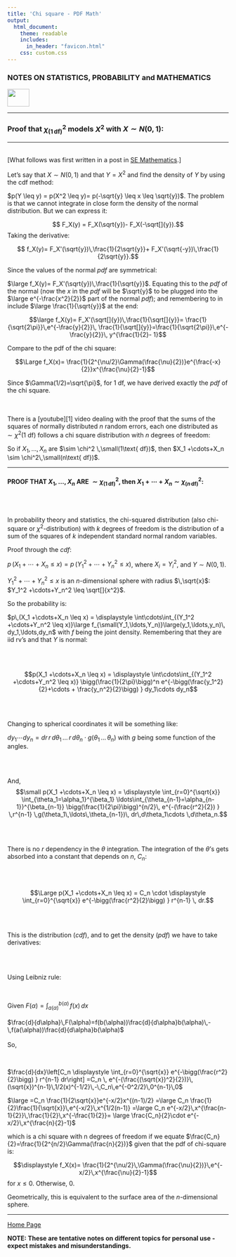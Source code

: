 ```yaml
---
title: 'Chi square - PDF Math'
output: 
  html_document:
    theme: readable
    includes:
      in_header: "favicon.html" 
    css: custom.css
---
```



### **NOTES ON STATISTICS, PROBABILITY and MATHEMATICS**

<a href="http://rinterested.github.io/statistics/index.html">
<img HEIGHT="40" WIDTH="50" src="logo.PNG"></a>

---

### Proof that $\chi^2_{(1\,\text{df})}$ models $X^2$ with $X\sim N(0,1)$:

---

<br>
[What follows was first written in a post in [SE Mathematics](http://math.stackexchange.com/q/1383709/152225).]
<br>

Let's say that $X \sim N(0,1)$ and that $Y=X^2$ and find the density of $Y$ by using the $\text{cdf}$ method:


$p(Y \leq y) = p(X^2 \leq y)= p(-\sqrt{y} \leq x \leq \sqrt{y})$. The problem is that we cannot integrate in close form the density of the normal distribution. But we can express it:

$$ F_X(y) = F_X(\sqrt{y})- F_X(-\sqrt[]{y}).$$ Taking the derivative:

$$ f_X(y)= F_X'(\sqrt{y})\,\frac{1}{2\sqrt{y}}+
F_X'(\sqrt{-y})\,\frac{1}{2\sqrt{y}}.$$

Since the values of the normal $pdf$ are symmetrical:

$\large f_X(y)= 
F_X'(\sqrt{y})\,\frac{1}{\sqrt{y}}$. Equating this to the $pdf$ of the normal (now the $x$ in the $pdf$ will be $\sqrt{y}$ to be plugged into the $\large e^{-\frac{x^2}{2}}$ part of the normal $pdf$); and remembering to in include $\large \frac{1}{\sqrt{y}}$ at the end:

$$\large f_X(y)= 
F_X'(\sqrt[]{y})\,\frac{1}{\sqrt[]{y}}=
\frac{1}{\sqrt{2\pi}}\,e^{-\frac{y}{2}}\,
\frac{1}{\sqrt[]{y}}=\frac{1}{\sqrt{2\pi}}\,e^{-\frac{y}{2}}\,
y^{\frac{1}{2}- 1}$$

Compare to the pdf of the chi square:

$$\Large f_X(x)= \frac{1}{2^{\nu/2}\Gamma(\frac{\nu}{2})}e^{\frac{-x}{2}}x^{\frac{\nu}{2}-1}$$

Since $\Gamma(1/2)=\sqrt{\pi}$, for $1$ df, we have derived exactly the $pdf$ of the chi square.


<br><br>
There is a [youtube][1] video dealing with the proof that the sums of the squares of normally distributed $n$ random errors, each one distributed as $\sim \chi^2(1\text{ df})$ follows a chi square distribution with $n$ degrees of freedom:

So if $X_1, \ldots, X_n$ are $\sim \chi^2 \,\small(1\text{ df})$, then $X_1 +\cdots+X_n \sim \chi^2\,\small(n\text{ df})$.


---------------------------------------------------------------------------------

#### PROOF THAT $X_1, \ldots, X_n$ ARE $\sim \chi^2_{(1\,\text{df})}$, then $X_1 +\cdots+X_n \sim \chi^2_{(n\,\text{df})}$:
 <br><br>

In probability theory and statistics, the chi-squared distribution (also chi-square or $\chi^2$-distribution) with $k$ degrees of freedom is the distribution of a sum of the squares of $k$ independent standard normal random variables.


Proof through the $cdf$:

$p\,(X_1 +\cdots+X_n \leq x)=
p\,(Y_1^2 +\cdots+Y_n^2 \leq x)$, where $X_i =Y _i^2$, and $Y \sim N(0,1)$.

$Y_1^2 +\cdots+Y_n^2 \leq x$ is an $n$-dimensional sphere with radius  $\,\sqrt{x}$: $Y_1^2 +\cdots+Y_n^2 \leq \sqrt[]{x^2}$.

So the probability is:

$p\,(X_1 +\cdots+X_n \leq x) = \displaystyle
\int\cdots\int_{(Y_1^2 +\cdots+Y_n^2 \leq x)}\large f_{\small(Y_1,\ldots,Y_n)}\large(y_1,\ldots,y_n)\, dy_1,\ldots,dy_n$ with $f$ being the joint density. Remembering that they are iid rv's and that $Y$ is normal:

<br><br>

$$p(X_1 +\cdots+X_n \leq x) = \displaystyle
\int\cdots\int_{(Y_1^2 +\cdots+Y_n^2 \leq x)}
\bigg(\frac{1}{2\pi}\bigg)^n
e^{-\bigg(\frac{y_1^2}{2}+\cdots + \frac{y_n^2}{2}\bigg) }
dy_1\cdots dy_n$$

<br><br>

Changing to spherical coordinates it will be something like:

$dy_1\cdots  dy_n=dr\,r\,d\theta_1\,\ldots\,r\,d\theta_n \cdot g(\theta_1\,\ldots\,\theta_n)$ with $g$ being some function of the angles. 

<br><br>

And, $$\small p(X_1 +\cdots+X_n \leq x) = \displaystyle
\int_{r=0}^{\sqrt{x}}
\int_{\theta_1=\alpha_1}^{\beta_1}
\ldots\int_{\theta_{n-1}=\alpha_{n-1}}^{\beta_{n-1}}
\bigg(\frac{1}{2\pi}\bigg)^{n/2}\,
e^{-(\frac{r^2}{2}) }
\,r^{n-1} \,g(\theta_1\,\ldots\,\theta_{n-1})\,
dr\,d\theta_1\cdots \,d\theta_n.$$

<br><br>

There is no $r$ dependency in the $\theta$ integration. The integration of the $\theta$'s gets absorbed into a constant that depends on $n$, $C_n$:

<br><br>

$$\Large p(X_1 +\cdots+X_n \leq x) = C_n \cdot \displaystyle
\int_{r=0}^{\sqrt{x}}
e^{-\bigg(\frac{r^2}{2}\bigg) }
r^{n-1} \, dr.$$

<br><br>

This is the distribution ($cdf$), and to get the density ($pdf$) we have to take derivatives:

<br><br>

Using Leibniz rule:

<br>

Given $F(\alpha)=\int_{a(\alpha)}^{b(\alpha)}\,f(x)\,dx$
<br><br>
$\frac{d}{d\alpha}\,F(\alpha)=f(b(\alpha))\frac{d}{d\alpha}b(\alpha)\,-\,f(a(\alpha))\frac{d}{d\alpha}b(\alpha)$
<br><br>
So,

<br>

$\frac{d}{dx}\left[C_n \displaystyle \int_{r=0}^{\sqrt{x}} e^{-\bigg(\frac{r^2}{2}\bigg) } r^{n-1} dr\right]
=C_n \, e^{-(\frac{(\sqrt{x})^2}{2})}\,(\sqrt{x})^{n-1}\,1/2(x)^{-1/2}\,-\,C_n\,e^{-0^2/2}\,0^{n-1}\,0$

$\large =C_n \frac{1}{2\sqrt{x}}e^{-x/2}x^{(n-1)/2}
=\large C_n \frac{1}{2}\frac{1}{\sqrt{x}}\,e^{-x/2}\,x^{1/2(n-1)}
=\large C_n e^{-x/2}\,x^{\frac{n-1}{2}}\,\frac{1}{2}\,x^{-\frac{1}{2}}= \large \frac{C_n}{2}\cdot e^{-x/2}\,x^{\frac{n}{2}-1}$

which is a chi square with n degrees of freedom if we equate $\frac{C_n}{2}=\frac{1}{2^{n/2}\Gamma(\frac{n}{2})}$ given that the pdf of chi-square is:


$$\displaystyle f_X(x)= \frac{1}{2^{\nu/2}\,\Gamma(\frac{\nu}{2})}\,e^{-x/2}\,x^{\frac{\nu}{2}-1}$$ for $x\leq 0$. Otherwise, $0$.

Geometrically, this is equivalent to the surface area of the $n$-dimensional sphere.


---
<a href="http://rinterested.github.io/statistics/index.html">Home Page</a>

**NOTE: These are tentative notes on different topics for personal use - expect mistakes and misunderstandings.**